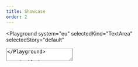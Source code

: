 ```yaml
---
title: Showcase
order: 2
---
```




<Playground
  system="eu"
  selectedKind="TextArea"
  selectedStory="default"
>
  <TextArea
    id="example1"
    label={demoContentDefault.label}
    placeholder={demoContentDefault.placeholder}
    rows={4}
    helperText="Help message"
  />
</Playground>

## Disabled

<Playground
  system="eu"
  selectedKind="TextArea"
  selectedStory="default"
>
  <TextArea
    id="example2"
    label={demoContentDefault.label}
    placeholder={demoContentDefault.placeholder}
    rows={4}
    helperText="Help message"
    disabled
  />
</Playground>

## With error

<Playground
  system="eu"
  selectedKind="TextArea"
  selectedStory="default"
>
  <TextArea
    id="example3"
    label={demoContentDefault.label}
    placeholder={demoContentDefault.placeholder}
    rows={4}
    helperText="Help message"
    invalid
    invalidText="Error message"
  />
</Playground>
